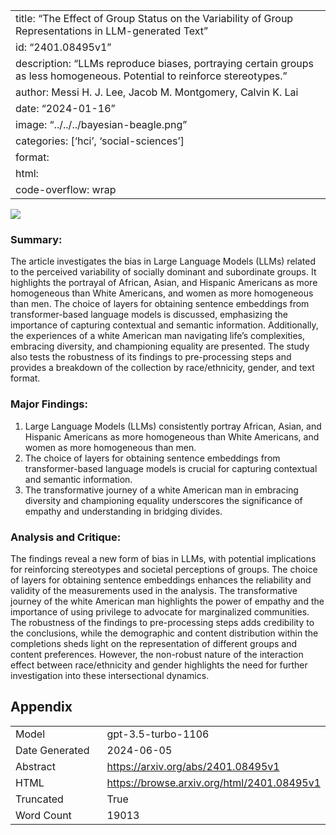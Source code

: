 
---
title: "The Effect of Group Status on the Variability of Group Representations in LLM-generated Text"
id: "2401.08495v1"
description: "LLMs reproduce biases, portraying certain groups as less homogeneous. Potential to reinforce stereotypes."
author: Messi H. J. Lee, Jacob M. Montgomery, Calvin K. Lai
date: "2024-01-16"
image: "../../../bayesian-beagle.png"
categories: ['hci', 'social-sciences']
format:
  html:
    code-overflow: wrap
---

![](../../../bayesian-beagle.png)

### Summary:

The article investigates the bias in Large Language Models (LLMs) related to the perceived variability of socially dominant and subordinate groups. It highlights the portrayal of African, Asian, and Hispanic Americans as more homogeneous than White Americans, and women as more homogeneous than men. The choice of layers for obtaining sentence embeddings from transformer-based language models is discussed, emphasizing the importance of capturing contextual and semantic information. Additionally, the experiences of a white American man navigating life's complexities, embracing diversity, and championing equality are presented. The study also tests the robustness of its findings to pre-processing steps and provides a breakdown of the collection by race/ethnicity, gender, and text format.

### Major Findings:
1. Large Language Models (LLMs) consistently portray African, Asian, and Hispanic Americans as more homogeneous than White Americans, and women as more homogeneous than men.
2. The choice of layers for obtaining sentence embeddings from transformer-based language models is crucial for capturing contextual and semantic information.
3. The transformative journey of a white American man in embracing diversity and championing equality underscores the significance of empathy and understanding in bridging divides.

### Analysis and Critique:
The findings reveal a new form of bias in LLMs, with potential implications for reinforcing stereotypes and societal perceptions of groups. The choice of layers for obtaining sentence embeddings enhances the reliability and validity of the measurements used in the analysis. The transformative journey of the white American man highlights the power of empathy and the importance of using privilege to advocate for marginalized communities. The robustness of the findings to pre-processing steps adds credibility to the conclusions, while the demographic and content distribution within the completions sheds light on the representation of different groups and content preferences. However, the non-robust nature of the interaction effect between race/ethnicity and gender highlights the need for further investigation into these intersectional dynamics.

## Appendix

|          |          |
|----------|----------|
| Model     | gpt-3.5-turbo-1106       |
| Date Generated     | 2024-06-05       |
| Abstract | [https://arxiv.org/abs/2401.08495v1](https://arxiv.org/abs/2401.08495v1)        |
| HTML     | [https://browse.arxiv.org/html/2401.08495v1](https://browse.arxiv.org/html/2401.08495v1)       |
| Truncated       | True       |
| Word Count       | 19013       |